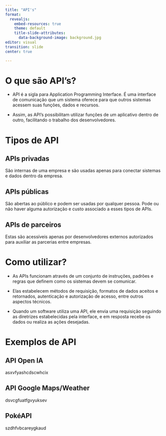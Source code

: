 ```yaml
--- 
title: "API's"
format: 
  revealjs:
    embed-resources: true
    theme: default
    title-slide-attributes: 
      data-background-image: background.jpg
editor: visual
transition: slide
center: true

---
```


# O que são API's? {background-image=background.jpg}

 - API é a sigla para Application Programming Interface. É uma interface de comunicação que um sistema oferece para que outros sistemas acessem suas funções, dados e recursos. 
 
 - Assim, as API's possibilitam utilizar funções de um aplicativo dentro de outro, facilitando o trabalho dos desenvolvedores.
 
# Tipos de API {background-image=background.jpg}

## APIs privadas {background-image=background.jpg}

São internas de uma empresa e são usadas apenas para conectar sistemas e dados dentro da empresa.

## APIs públicas {background-image=background.jpg}

São abertas ao público e podem ser usadas por qualquer pessoa. Pode ou não haver alguma autorização e custo associado a esses tipos de APIs.

## APIs de parceiros {background-image=background.jpg}

Estas são acessíveis apenas por desenvolvedores externos autorizados para auxiliar as parcerias entre empresas.
 
# Como utilizar? {background-image=background.jpg}

 - As APIs funcionam através de um conjunto de instruções, padrões e regras que definem como os sistemas devem se comunicar. 

 - Elas estabelecem métodos de requisição, formatos de dados aceitos e retornados, autenticação e autorização de acesso, entre outros aspectos técnicos. 

 - Quando um software utiliza uma API, ele envia uma requisição seguindo as diretrizes estabelecidas pela interface, e em resposta recebe os dados ou realiza as ações desejadas. 
 

# Exemplos de API {background-image=background.jpg}

## API Open IA {background-image=background.jpg}

asxvfyashcdscwhcix
  
## API Google Maps/Weather {background-image=background.jpg}

dsvcgfuatfgvyuksev

## PokéAPI {background-image=background.jpg}

szdhfvbcareygkaud